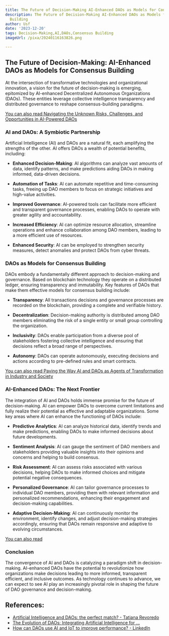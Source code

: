 ```yaml
---
title: The Future of Decision-Making AI-Enhanced DAOs as Models for Consensus Building
description: The Future of Decision-Making AI-Enhanced DAOs as Models for Consensus
  Building
author: Usf
date: '2023-12-20'
tags: Decision-Making,AI,DAOs,Consensus Building
imageUrl: /pixa/20240116163826.png

---
```

## The Future of  Decision-Making: AI-Enhanced DAOs as Models for Consensus Building

At the intersection of transformative technologies and organizational innovation, a vision for the future of decision-making is emerging, epitomized by AI-enhanced Decentralized Autonomous Organizations (DAOs). These entities leverage collective intelligence transparency and distributed governance to reshape consensus-building paradigms.

[You can also read Navigating  the Unknown Risks, Challenges, and Opportunities in  AI-Powered DAOs](Navigating%20the%20Unknown%20Risks%2C%20Challenges%2C%20and%20Opportunities%20in%20AI-Powered%20DAOs)


### AI and DAOs: A Symbiotic Partnership

Artificial  Intelligence (AI) and DAOs are a natural fit, each amplifying the strengths of  the other. AI offers DAOs  a wealth  of potential benefits, including:

-  **Enhanced Decision-Making**: AI algorithms  can analyze vast amounts of data, identify patterns, and make predictions aiding DAOs in  making informed, data-driven decisions.

- **Automation of Tasks**: AI  can automate repetitive and time-consuming tasks,  freeing up DAO members to focus on strategic initiatives and high-value activities.

- **Improved  Governance**: AI-powered  tools can facilitate more efficient and transparent governance processes, enabling DAOs to  operate with greater agility and accountability.

- **Increased Efficiency**: AI can  optimize resource allocation, streamline  operations and enhance collaboration among DAO members, leading to  a  more efficient use of resources.

- **Enhanced Security**:  AI can be employed to strengthen security measures, detect anomalies and  protect DAOs from cyber threats.

### DAOs as Models for Consensus Building

DAOs embody a fundamentally  different approach to decision-making and governance. Based on blockchain technology they operate on a distributed ledger, ensuring transparency and immutability.  Key features of DAOs that make them effective models for consensus building include:

- **Transparency**: All transactions decisions and governance processes are recorded  on  the blockchain, providing a complete and verifiable  history.

- **Decentralization**: Decision-making authority is distributed among DAO members eliminating the risk of  a  single entity or small group controlling the organization.

- **Inclusivity**: DAOs enable participation from a diverse pool  of stakeholders fostering collective intelligence and ensuring that decisions reflect a broad range of perspectives.

- **Autonomy**: DAOs can operate autonomously, executing decisions and actions according to pre-defined rules and smart contracts.

[You can also read Paving the Way AI and DAOs as Agents  of  Transformation in Industry and Society](Paving%20the%20Way%20AI%20and%20DAOs%20as%20Agents%20of%20Transformation%20in%20Industry%20and%20Society)


### AI-Enhanced  DAOs: The Next Frontier

The integration  of AI and DAOs  holds immense promise for the future of decision-making. AI can empower DAOs to  overcome current limitations  and fully realize their potential as effective and adaptable organizations. Some key areas where  AI can enhance the functioning of  DAOs include:

- **Predictive Analytics**:  AI can analyze historical  data, identify trends and make predictions, enabling  DAOs to make informed decisions about future developments.

- **Sentiment Analysis**: AI can gauge the sentiment of DAO members and stakeholders providing valuable insights into their opinions  and concerns and helping to build consensus.

- **Risk Assessment**: AI can assess risks associated with various  decisions, helping DAOs  to  make informed  choices  and mitigate potential negative consequences.

- **Personalized Governance**: AI can tailor governance processes to individual  DAO members, providing them with relevant information and personalized recommendations,  enhancing their engagement and decision-making  capabilities.

- **Adaptive Decision-Making**: AI can continuously monitor the environment, identify changes, and adjust decision-making strategies accordingly, ensuring that  DAOs remain responsive and adaptive to evolving circumstances.

[You can also read ]()


### Conclusion

The convergence of  AI and DAOs is catalyzing a paradigm shift in decision-making.  AI-enhanced  DAOs have the potential to revolutionize how organizations make decisions leading to more informed, transparent efficient, and inclusive outcomes. As  technology continues to advance, we can expect to  see AI play an increasingly pivotal role in shaping the future of DAO governance and decision-making.

## References:
- [Artificial Intelligence and DAOs: the perfect match? - Tatiana Revoredo](https://tatianarevoredo.medium.com/artificial-intelligence-and-daos-the-perfect-marriage-d84250d6bf3e)
- [The Evolution of DAOs: Integrating Artificial Intelligence for ...](https://inmindsoftware.com/2023/06/22/2703/)
- [How can DAOs use AI and IoT to improve performance? - LinkedIn](https://www.linkedin.com/advice/0/how-can-daos-use-ai-iot-improve-performance-skills-blockchain-w053f)
